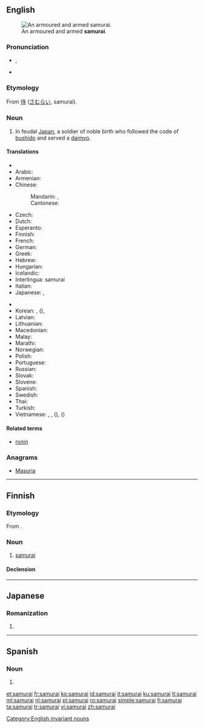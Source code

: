 {{also|Samurai}}
==English==
{{wikipedia}}
[[File:Samurai with sword.jpg|thumb|An armoured and armed '''samurai'''.]]

===Pronunciation===
* {{enPR|sămʹ(y)ərī'}}, {{IPA|/ˈsæm(j)əˌɹaɪ/}}
* {{rhymes|æməraɪ|æmjəraɪ}}

===Etymology===
From {{etyl|ja|en}} [[侍]] ([[さむらい]], samurai).

===Noun===
{{en-noun|samurai|pl2=samurais}}

# In feudal [[Japan]], a soldier of noble birth who followed the code of [[bushido]] and served a [[daimyo]].

====Translations====
{{trans-top|feudal Japanese warrior}}
* {{trreq|af}}
* Arabic: {{t-|ar|ساموراي|m|tr=samurāy|sc=Arab}}
* Armenian: {{t-|hy|սամուրայ|tr=samuray|sc=Armn}}
* Chinese:
*: Mandarin: {{t|cmn|武士|tr=wǔshì|sc=Hani}}, {{t|cmn|日本武士|tr=Rìběn wǔshì|sc=Hani}}
*: Cantonese: {{t-|yue|武士|tr=mou5 si6|sc=Hani}}
* Czech: {{t-|cs|samuraj|m}}
* Dutch: {{t+|nl|samoerai|m}}
* Esperanto: {{t-|eo|samurajo}}
* Finnish: {{t+|fi|samurai}}
* French: {{t+|fr|samouraï|m}}
* German: {{t+|de|Samurai|m}}
* Greek: {{t+|el|σαμουράι|m|tr=samurái}}
* Hebrew: {{t-|he|סמוראי|m|tr=samorai}}
* Hungarian: {{t-|hu|szamuráj}}
* Icelandic: {{t-|is|samúræji|m}}
* Interlingua: samurai
* Italian: {{t+|it|samurai|m}}
* Japanese: {{t+|ja|侍|tr=[[さむらい]], samurai}}, {{t+|ja|武士|tr=ぶし, bushi, もののふ, mononofu}}
{{trans-mid}}
* {{trreq|jv}}
* Korean: {{t+|ko|사무라이|tr=samurai|sc=Kore}}, {{t+|ko|무사|tr=musa|sc=Kore}} ({{t+|ko|武士|sc=Kore}}), {{qualifier|rare}} {{t+|ko|부시|tr=busi|sc=Kore}}
* Latvian: {{t-|lv|samurajs|m}}
* Lithuanian: {{t+|lt|samurajus|m}}
* Macedonian: {{t-|mk|самурај|m|tr=samuráj}}
* Malay: {{t-|ms|samurai}}
* Marathi: {{t-|mr|सामुराइ|m|tr=sāmurāi|sc=Deva}}
* Norwegian: {{t-|no|samurai|m}}
* Polish: {{t+|pl|samuraj|m}}
* Portuguese: {{t-|pt|samurai|m}}
* Russian: {{t+|ru|самурай|m|tr=samuráj}}
* Slovak: {{t-|sk|samuraj|m}}
* Slovene: {{t-|sl|samuraj|m}}
* Spanish: {{t-|es|samurái|m}}
* Swedish: {{t+|sv|samuraj}}
* Thai: {{t-|th|ซามูไร|tr=saamoorai|sc=Thai}}
* Turkish: {{t+|tr|samuray}}
* Vietnamese: {{t-|vi|xamurai}}, {{t+|vi|samurai}}, {{t-|vi|võ sĩ}} ({{t-|vi|武士}}), {{qualifier|rare}} {{t+|vi|thị}} ({{t+|vi|侍}})
{{trans-bottom}}

====Related terms====
* [[ronin]]

===Anagrams===
* [[Masuria#English|Masuria]]

[[Category:English invariant nouns]]

----

==Finnish==

===Etymology===
From {{etyl|ja|fi}}.

===Noun===
{{head|fi|noun}}

# [[#English|samurai]]

====Declension====
{{fi-decl-voi|samura}}

----

==Japanese==

===Romanization===
{{ja-romaji}}

# {{ja-romanization of|さむらい}}

----

==Spanish==

===Noun===
{{head|es|misspelling}}

# {{misspelling of|lang=es|samurái}}

[[et:samurai]]
[[fr:samurai]]
[[ko:samurai]]
[[id:samurai]]
[[it:samurai]]
[[ku:samurai]]
[[lt:samurai]]
[[ml:samurai]]
[[nl:samurai]]
[[pl:samurai]]
[[ro:samurai]]
[[simple:samurai]]
[[fi:samurai]]
[[ta:samurai]]
[[tr:samurai]]
[[vi:samurai]]
[[zh:samurai]]